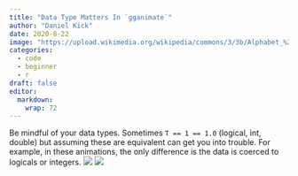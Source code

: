 ```yaml
---
title: "Data Type Matters In `gganimate`"
author: "Daniel Kick"
date: 2020-8-22
image: "https://upload.wikimedia.org/wikipedia/commons/3/3b/Alphabet_%281880%29_p.41.jpg"
categories: 
  - code
  - beginner
  - r
draft: false
editor:
  markdown: 
    wrap: 72
---
```


Be mindful of your data types. Sometimes `T == 1 == 1.0` (logical, int, double) but assuming these are equivalent can get you into trouble. For example, in these animations, the only difference is the data is coerced to logicals or integers. ![](conway_bool.gif) ![](conway_int.gif)